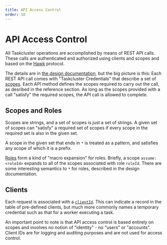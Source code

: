 ```yaml
---
title: API Access Control
order: 10
---
```


# API Access Control

All Taskcluster operations are accomplished by means of REST API calls.
These calls are authenticated and authorized using clients and scopes and based on the [Hawk](https://www.npmjs.com/package/@hapi/hawk) protocol.

The details are in [the design documentation](/docs/manual/design/apis/hawk), but the big picture is this:
Each REST API call comes with "Taskcluster Credentials" that describe a set of [scopes](/docs/manual/design/apis/hawk/scopes).
Each API method defines the scopes required to carry out the call, as desribed in the reference section.
As long as the scopes provided with a call "satisfy" the required scopes, the API call is allowed to complete.

## Scopes and Roles

Scopes are strings, and a set of scopes is just a set of strings.
A given set of scopes can "satisfy" a required set of scopes if every scope in the required set is also in the given set.

A scope in the given set that ends in `*` is treated as a pattern, and satisfies any scope of which it is a prefix.

[Roles](/docs/manual/design/apis/hawk/roles) form a kind of "macro expansion" for roles.
Briefly, a scope `assume:<roleId>` expands to all of the scopes associated with role `roleId`.
There are some interesting semantics to `*` for roles, described in the design documentation.

## Clients

Each request is associated with a [`clientId`](/docs/manual/design/apis/hawk/clients).
This can indicate a record in the table of pre-defined clients, but much more commonly names a temporary credential such as that for a worker executing a task.

<Warning>
An important point to note is that API access control is based entirely on scopes and involves no notion of "identity" - no "users" or "accounts".
Client IDs are for logging and auditing purposes and are not used for access control.
</Warning>
